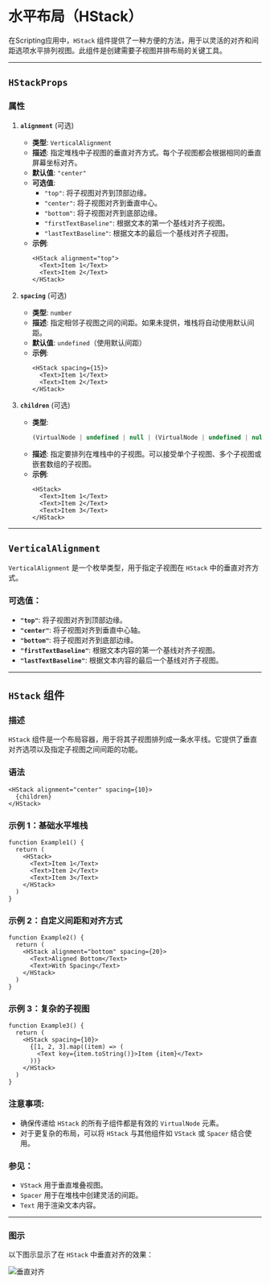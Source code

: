 # 水平布局（HStack） 
        
在Scripting应用中，`HStack` 组件提供了一种方便的方法，用于以灵活的对齐和间距选项水平排列视图。此组件是创建需要子视图并排布局的关键工具。

---

## `HStackProps`

### 属性

1. **`alignment`** (可选)
   - **类型**: `VerticalAlignment`
   - **描述**: 指定堆栈中子视图的垂直对齐方式。每个子视图都会根据相同的垂直屏幕坐标对齐。
   - **默认值**: `"center"`
   - **可选值**:
     - `"top"`: 将子视图对齐到顶部边缘。
     - `"center"`: 将子视图对齐到垂直中心。
     - `"bottom"`: 将子视图对齐到底部边缘。
     - `"firstTextBaseline"`: 根据文本的第一个基线对齐子视图。
     - `"lastTextBaseline"`: 根据文本的最后一个基线对齐子视图。
   - **示例**:
     ```tsx
     <HStack alignment="top">
       <Text>Item 1</Text>
       <Text>Item 2</Text>
     </HStack>
     ```

2. **`spacing`** (可选)
   - **类型**: `number`
   - **描述**: 指定相邻子视图之间的间距。如果未提供，堆栈将自动使用默认间距。
   - **默认值**: `undefined`（使用默认间距）
   - **示例**:
     ```tsx
     <HStack spacing={15}>
       <Text>Item 1</Text>
       <Text>Item 2</Text>
     </HStack>
     ```

3. **`children`** (可选)
   - **类型**: 
     ```ts
     (VirtualNode | undefined | null | (VirtualNode | undefined | null)[])[] | VirtualNode | undefined
     ```
   - **描述**: 指定要排列在堆栈中的子视图。可以接受单个子视图、多个子视图或嵌套数组的子视图。
   - **示例**:
     ```tsx
     <HStack>
       <Text>Item 1</Text>
       <Text>Item 2</Text>
       <Text>Item 3</Text>
     </HStack>
     ```

---

## `VerticalAlignment`

`VerticalAlignment` 是一个枚举类型，用于指定子视图在 `HStack` 中的垂直对齐方式。

### 可选值：
- **`"top"`**: 将子视图对齐到顶部边缘。
- **`"center"`**: 将子视图对齐到垂直中心轴。
- **`"bottom"`**: 将子视图对齐到底部边缘。
- **`"firstTextBaseline"`**: 根据文本内容的第一个基线对齐子视图。
- **`"lastTextBaseline"`**: 根据文本内容的最后一个基线对齐子视图。

---

## **`HStack` 组件**

### 描述

`HStack` 组件是一个布局容器，用于将其子视图排列成一条水平线。它提供了垂直对齐选项以及指定子视图之间间距的功能。

### 语法
```tsx
<HStack alignment="center" spacing={10}>
  {children}
</HStack>
```

### 示例 1：基础水平堆栈
```tsx
function Example1() {
  return (
    <HStack>
      <Text>Item 1</Text>
      <Text>Item 2</Text>
      <Text>Item 3</Text>
    </HStack>
  )
}
```

### 示例 2：自定义间距和对齐方式
```tsx
function Example2() {
  return (
    <HStack alignment="bottom" spacing={20}>
      <Text>Aligned Bottom</Text>
      <Text>With Spacing</Text>
    </HStack>
  )
}
```

### 示例 3：复杂的子视图
```tsx
function Example3() {
  return (
    <HStack spacing={10}>
      {[1, 2, 3].map((item) => (
        <Text key={item.toString()}>Item {item}</Text>
      ))}
    </HStack>
  )
}
```

### 注意事项:
- 确保传递给 `HStack` 的所有子组件都是有效的 `VirtualNode` 元素。
- 对于更复杂的布局，可以将 `HStack` 与其他组件如 `VStack` 或 `Spacer` 结合使用。

### 参见：
- `VStack` 用于垂直堆叠视图。
- `Spacer` 用于在堆栈中创建灵活的间距。
- `Text` 用于渲染文本内容。

---

### 图示
以下图示显示了在 `HStack` 中垂直对齐的效果：

![垂直对齐](https://docs-assets.developer.apple.com/published/a63aa800a94319cd283176a8b21bb7af/VerticalAlignment-1-iOS@2x.png)